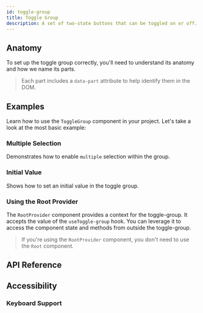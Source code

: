```yaml
---
id: toggle-group
title: Toggle Group
description: A set of two-state buttons that can be toggled on or off.
---
```


<ComponentPreview id="ToggleGroup" />

## Anatomy

To set up the toggle group correctly, you'll need to understand its anatomy and how we name its
parts.

> Each part includes a `data-part` attribute to help identify them in the DOM.

<Anatomy id="toggle-group" />

## Examples

Learn how to use the `ToggleGroup` component in your project. Let's take a look at the most basic
example:

<Example id="basic" />

### Multiple Selection

Demonstrates how to enable `multiple` selection within the group.

<Example id="multiple" />

### Initial Value

Shows how to set an initial value in the toggle group.

<Example id="initial-value" />

### Using the Root Provider

The `RootProvider` component provides a context for the toggle-group. It accepts the value of the `useToggle-group` hook.
You can leverage it to access the component state and methods from outside the toggle-group.

<Example id="root-provider" />

> If you're using the `RootProvider` component, you don't need to use the `Root` component.

## API Reference

<ComponentTypes id="toggle-group" />

## Accessibility

### Keyboard Support

<KeyBindingsTable id="toggle-group" />
